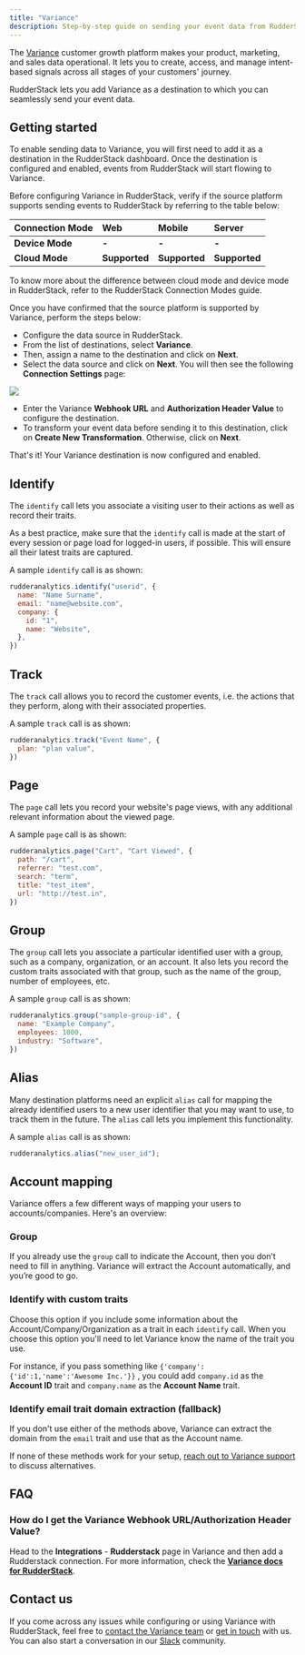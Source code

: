 ```yaml
---
title: "Variance"
description: Step-by-step guide on sending your event data from RudderStack to Variance.
---
```


The [Variance](https://www.variance.com) customer growth platform makes your product, marketing, and sales data operational. It lets you to create, access, and manage intent-based signals across all stages of your customers' journey.

RudderStack lets you add Variance as a destination to which you can seamlessly send your event data.

## Getting started

To enable sending data to Variance, you will first need to add it as a destination in the RudderStack dashboard. Once the destination is configured and enabled, events from RudderStack will start flowing to Variance.

Before configuring Variance in RudderStack, verify if the source platform supports sending events to RudderStack by referring to the table below:

| **Connection Mode** | **Web**       | **Mobile**    | **Server**    |
| :------------------ | :------------ | :------------ | :------------ |
| **Device Mode**     | **-**         | **-**         | **-**         |
| **Cloud Mode**      | **Supported** | **Supported** | **Supported** |

<div class="infoBlock">
To know more about the difference between cloud mode and device mode in RudderStack, refer to the <Link to="/tmp-destinations/rudderstack-connection-modes/">RudderStack Connection Modes</Link> guide.
</div>

Once you have confirmed that the source platform is supported by Variance, perform the steps below:

- Configure the data source in RudderStack.
- From the list of destinations, select **Variance**.
- Then, assign a name to the destination and click on **Next**.
- Select the data source and click on **Next**. You will then see the following **Connection Settings** page:

<img src="../../assets/image (114).png" />

- Enter the Variance **Webhook URL** and **Authorization Header Value** to configure the destination.
- To transform your event data before sending it to this destination, click on **Create New Transformation**. Otherwise, click on **Next**.

That's it! Your Variance destination is now configured and enabled.

## Identify

The <Link to="/event-spec/standard-events/identify">`identify`</Link> call lets you associate a visiting user to their actions as well as record their traits.

<div class="infoBlock">
As a best practice, make sure that the <code class="inline-code">identify</code> call is made at the start of every session or page load for logged-in users, if possible. This will ensure all their latest traits are captured.
</div>

A sample `identify` call is as shown:

```javascript
rudderanalytics.identify("userid", {
  name: "Name Surname",
  email: "name@website.com",
  company: {
    id: "1",
    name: "Website",
  },
})
```

## Track

The <Link to="/event-spec/standard-events/track">`track`</Link> call allows you to record the customer events, i.e. the actions that they perform, along with their associated properties.

A sample `track` call is as shown:

```javascript
rudderanalytics.track("Event Name", {
  plan: "plan value",
})
```

## Page

The <Link to="/event-spec/standard-events/page">`page`</Link> call lets you record your website's page views, with any additional relevant information about the viewed page.

A sample `page` call is as shown:

```javascript
rudderanalytics.page("Cart", "Cart Viewed", {
  path: "/cart",
  referrer: "test.com",
  search: "term",
  title: "test_item",
  url: "http://test.in",
})
```

## Group

The <Link to="/event-spec/standard-events/group">`group`</Link> call lets you associate a particular identified user with a group, such as a company, organization, or an account. It also lets you record the custom traits associated with that group, such as the name of the group, number of employees, etc.

A sample `group` call is as shown:

```javascript
rudderanalytics.group("sample-group-id", {
  name: "Example Company",
  employees: 1000,
  industry: "Software",
})
```

## Alias

Many destination platforms need an explicit <Link to="/event-spec/standard-events/alias">`alias`</Link> call for mapping the already identified users to a new user identifier that you may want to use, to track them in the future. The `alias` call lets you implement this functionality.

A sample `alias` call is as shown:

```javascript
rudderanalytics.alias("new_user_id");
```

## Account mapping

Variance offers a few different ways of mapping your users to accounts/companies. Here's an overview:

### Group

If you already use the `group` call to indicate the Account, then you don’t need to fill in anything. Variance will extract the Account automatically, and you’re good to go.

### Identify with custom traits

Choose this option if you include some information about the Account/Company/Organization as a trait in each `identify` call. When you choose this option you'll need to let Variance know the name of the trait you use.

For instance, if you pass something like `{'company':{'id':1,'name':'Awesome Inc.'}}` , you could add `company.id` as the **Account ID** trait and `company.name` as the **Account Name** trait.

### Identify email trait domain extraction (fallback)

If you don't use either of the methods above, Variance can extract the domain from the `email` trait and use that as the Account name.

<div class="infoBlock">
If none of these methods work for your setup, <a href="mailto:support@variance.com">reach out to Variance support</a> to discuss alternatives.
</div>

## FAQ

### How do I get the Variance Webhook URL/Authorization Header Value?

Head to the **Integrations** - **Rudderstack** page in Variance and then add a Rudderstack connection. For more information, check the [**Variance docs for RudderStack**](https://www.variance.com/docs/rudderstack).

## Contact us

If you come across any issues while configuring or using Variance with RudderStack, feel free to [contact the Variance team](mailto:support@variance.com) or [get in touch](mailto:%20docs@rudderstack.com) with us. You can also start a conversation in our [Slack](https://rudderstack.com/join-rudderstack-slack-community) community.
